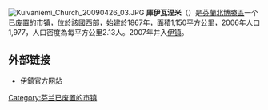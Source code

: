 [[File:Kuivaniemi_Church_20090426_03.JPG|thumb]]
'''庫伊瓦涅米'''（{{lang-fi|Kuivaniemi}}）是[[芬蘭|芬蘭]][[北博滕區|北博滕區]]一个已废置的市镇，位於該國西部，始建於1867年，面積1,150平方公里，2006年人口1,977，人口密度為每平方公里2.13人。2007年并入[[伊镇|伊镇]]。

== 外部链接 ==
{{commonscat|Kuivaniemi}}
* [http://www.ii.fi/ 伊鎮官方网站] {{Wayback|url=http://www.ii.fi/ |date=20200722221427 }} {{fi}} {{en}}

{{Finland-geo-stub}}
[[Category:芬兰已废置的市镇|Category:芬兰已废置的市镇]]